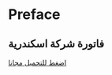 # Preface {.unnumbered}

::: {.callout-caution }
## فاتورة شركة اسكندرية
[اضغط للتحميل مجانا](ElSaidInvoice.pdf)

:::